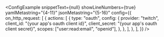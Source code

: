 
<ConfigExample
	snippetText={null}
	showLineNumbers={true}
	yamlMetastring="{4-11}"
	jsonMetastring="{5-16}"
	config={{
		on_http_request: [
			{
				actions: [
					{
						type: "oauth",
						config: {
							provider: "twitch",
							client_id: "{your app's oauth client id}",
							client_secret: "{your app's oauth client secret}",
							scopes: ["user:read:email", "openid"],
						},
					},
				],
			},
		],
	}}
/>

